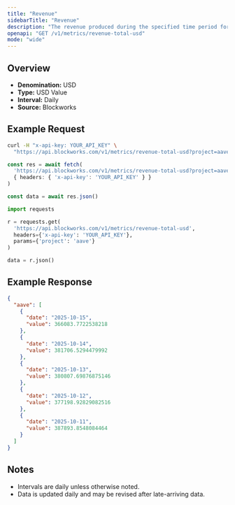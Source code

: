 ```yaml
---
title: "Revenue"
sidebarTitle: "Revenue"
description: "The revenue produced during the specified time period for given project."
openapi: "GET /v1/metrics/revenue-total-usd"
mode: "wide"
---
```


## Overview

- **Denomination:** USD
- **Type:** USD Value
- **Interval:** Daily
- **Source:** Blockworks

## Example Request

<CodeGroup>

```bash cURL
curl -H "x-api-key: YOUR_API_KEY" \
  "https://api.blockworks.com/v1/metrics/revenue-total-usd?project=aave"
```

```typescript TypeScript
const res = await fetch(
  'https://api.blockworks.com/v1/metrics/revenue-total-usd?project=aave',
  { headers: { 'x-api-key': 'YOUR_API_KEY' } }
)

const data = await res.json()
```

```python Python
import requests

r = requests.get(
  'https://api.blockworks.com/v1/metrics/revenue-total-usd',
  headers={'x-api-key': 'YOUR_API_KEY'},
  params={'project': 'aave'}
)

data = r.json()
```

</CodeGroup>

## Example Response

```json
{
  "aave": [
    {
      "date": "2025-10-15",
      "value": 366083.7722538218
    },
    {
      "date": "2025-10-14",
      "value": 381706.5294479992
    },
    {
      "date": "2025-10-13",
      "value": 380807.69876875146
    },
    {
      "date": "2025-10-12",
      "value": 377198.92829082516
    },
    {
      "date": "2025-10-11",
      "value": 387893.8548084464
    }
  ]
}
```

## Notes
- Intervals are daily unless otherwise noted.
- Data is updated daily and may be revised after late-arriving data.